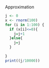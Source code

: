 Approximation


```r
j <- 0
x <- rnorm(100)
for (i in 1:100) {
  if (x[i]<=0){
    j=j+1
  }else{
    j=j
  }
  
}
print((j/10000))

```

